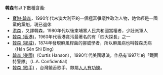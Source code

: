'''韓森'''有以下數種含義:
* [[寶琳·韓森|寶琳·韓森]]，1990年代末澳大利亚的一個極富爭議性政治人物，她曾經是一國黨的黨魁，現已退休
* [[洪森|洪森]]，又譯韓森，1980年代以後柬埔寨人民共和國當權者，少壯派軍人
* [[韓森_(香港)|韓森 (香港)]]，1960年代香港貪污最著名的有「四大探長」之一
* [[韓森_(挪威)|韓森 (挪威)]]，1874年發現麻風桿菌的挪威學者，所以麻風病也叫韓森氏病（Hán Sēn Shì Bìng）
* [[韓森_(美國)|韓森 (美國)]]（Curtis Hanson），1990年代美國導演，作品有1997年的「鐵面特警隊」（L.A. Confidential）
* [[韓森_(歌手)|韓森 (歌手)]] ，台灣饒舌歌手，隸屬[[人人有功練音樂工作室|人人有功練]]。
{{Disambig|H|cat=二字人名消歧义}}